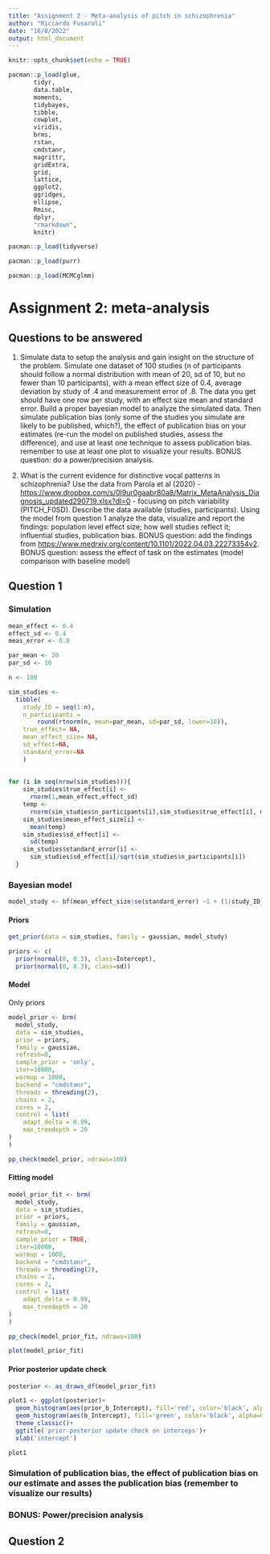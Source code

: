 ```yaml
---
title: "Assignment 2 - Meta-analysis of pitch in schizophrenia"
author: "Riccardo Fusaroli"
date: "16/8/2022"
output: html_document
---
```


```r
knitr::opts_chunk$set(echo = TRUE)
```

```r
pacman::p_load(glue,
       tidyr,
       data.table,
       moments,
       tidybayes,
       tibble,
       cowplot,
       viridis,
       brms,
       rstan,
       cmdstanr,
       magrittr,
       gridExtra,
       grid,
       lattice,
       ggplot2,
       ggridges,
       ellipse,
       Rmisc, 
       dplyr, 
       "rmarkdown", 
       knitr)

pacman::p_load(tidyverse)

pacman::p_load(purr)

pacman::p_load(MCMCglmm)
```

# Assignment 2: meta-analysis

## Questions to be answered

1.  Simulate data to setup the analysis and gain insight on the structure of the problem. Simulate one dataset of 100 studies (n of participants should follow a normal distribution with mean of 20, sd of 10, but no fewer than 10 participants), with a mean effect size of 0.4, average deviation by study of .4 and measurement error of .8. The data you get should have one row per study, with an effect size mean and standard error. Build a proper bayesian model to analyze the simulated data. Then simulate publication bias (only some of the studies you simulate are likely to be published, which?), the effect of publication bias on your estimates (re-run the model on published studies, assess the difference), and use at least one technique to assess publication bias. remember to use at least one plot to visualize your results. BONUS question: do a power/precision analysis.

2.  What is the current evidence for distinctive vocal patterns in schizophrenia? Use the data from Parola et al (2020) - <https://www.dropbox.com/s/0l9ur0gaabr80a8/Matrix_MetaAnalysis_Diagnosis_updated290719.xlsx?dl=0> - focusing on pitch variability (PITCH_F0SD). Describe the data available (studies, participants). Using the model from question 1 analyze the data, visualize and report the findings: population level effect size; how well studies reflect it; influential studies, publication bias. BONUS question: add the findings from <https://www.medrxiv.org/content/10.1101/2022.04.03.22273354v2>. BONUS question: assess the effect of task on the estimates (model comparison with baseline model)

## Question 1

### Simulation

```r
mean_effect <- 0.4
effect_sd <- 0.4
meas_error <- 0.8

par_mean <- 20
par_sd <- 10

n <- 100

```

```r
sim_studies <-
  tibble(
    study_ID = seq(1:n),
    n_participants = 
        round(rtnorm(n, mean=par_mean, sd=par_sd, lower=10)),
    true_effect= NA,
    mean_effect_size= NA,
    sd_effect=NA,
    standard_error=NA
    ) 
      
  
for (i in seq(nrow(sim_studies))){
    sim_studies$true_effect[i] <- 
      rnorm(1,mean_effect,effect_sd)
    temp <- 
      rnorm(sim_studies$n_participants[i],sim_studies$true_effect[i], meas_error)
    sim_studies$mean_effect_size[i] <- 
      mean(temp)
    sim_studies$sd_effect[i] <- 
      sd(temp)
    sim_studies$standard_error[i] <-
      sim_studies$sd_effect[i]/sqrt(sim_studies$n_participants[i])
  }


```

### Bayesian model

```r
model_study <- bf(mean_effect_size|se(standard_error) ~1 + (1|study_ID))
```

#### Priors

```r
get_prior(data = sim_studies, family = gaussian, model_study)

priors <- c(
  prior(normal(0, 0.3), class=Intercept),
  prior(normal(0, 0.3), class=sd))
```

#### Model

Only priors

```r
model_prior <- brm(
  model_study, 
  data = sim_studies, 
  prior = priors,
  family = gaussian,
  refresh=0,
  sample_prior = 'only',
  iter=10000,
  warmup = 1000,
  backend = "cmdstanr",
  threads = threading(2),
  chains = 2,
  cores = 2,
  control = list(
    adapt_delta = 0.99,
    max_treedepth = 20
)
)

pp_check(model_prior, ndraws=100)
```

#### Fitting model

```r
model_prior_fit <- brm(
  model_study, 
  data = sim_studies, 
  prior = priors,
  family = gaussian,
  refresh=0,
  sample_prior = TRUE,
  iter=10000,
  warmup = 1000,
  backend = "cmdstanr",
  threads = threading(2),
  chains = 2,
  cores = 2,
  control = list(
    adapt_delta = 0.99,
    max_treedepth = 20
)
)

pp_check(model_prior_fit, ndraws=100)
```

```r
plot(model_prior_fit)
```

#### Prior posterior update check
```r
posterior <- as_draws_df(model_prior_fit)

plot1 <- ggplot(posterior)+
  geom_histogram(aes(prior_b_Intercept), fill='red', color='black', alpha=0.3, bins=50)+
  geom_histogram(aes(b_Intercept), fill='green', color='black', alpha=0.3, bins=50)+
  theme_classic()+
  ggtitle('prior-posterior update check on interceps')+
  xlab('intercept')

plot1
```


### Simulation of publication bias, the effect of publication bias on our estimate and asses the publication bias (remember to visualize our results)

### BONUS: Power/precision analysis

## Question 2

```r

  


```
